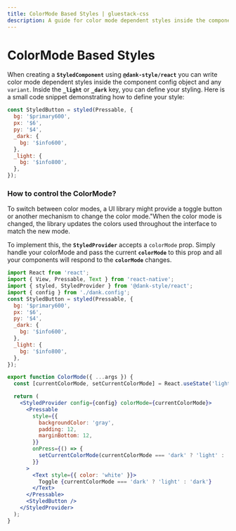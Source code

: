 ```yaml
---
title: ColorMode Based Styles | gluestack-css
description: A guide for color mode dependent styles inside the component config. Inside the **`_light`** or **`_dark`** key, you can define your styling.
---
```



<Meta title="api/ColorMode Based Styles" />


# ColorMode Based Styles

When creating a **`StyledComponent`** using **`@dank-style/react`** you can write color mode dependent styles inside the component config object and any `variant`. Inside the **`_light`** or **`_dark`** key, you can define your styling. Here is a small code snippet demonstrating how to define your style:

```jsx
const StyledButton = styled(Pressable, {
  bg: '$primary600',
  px: '$6',
  py: '$4',
  _dark: {
    bg: '$info600',
  },
  _light: {
    bg: '$info800',
  },
});
```

### How to control the ColorMode?

To switch between color modes, a UI library might provide a toggle button or another mechanism to change the color mode."When the color mode is changed, the library updates the colors used throughout the interface to match the new mode.

To implement this, the **`StyledProvider`** accepts a `colorMode` prop. Simply handle your colorMode and pass the current **`colorMode`** to this prop and all your components will respond to the **`colorMode`** changes.

```jsx
import React from 'react';
import { View, Pressable, Text } from 'react-native';
import { styled, StyledProvider } from '@dank-style/react';
import { config } from './dank.config';
const StyledButton = styled(Pressable, {
  bg: '$primary600',
  px: '$6',
  py: '$4',
  _dark: {
    bg: '$info600',
  },
  _light: {
    bg: '$info800',
  },
});

export function ColorMode({ ...args }) {
  const [currentColorMode, setCurrentColorMode] = React.useState('light');

  return (
    <StyledProvider config={config} colorMode={currentColorMode}>
      <Pressable
        style={{
          backgroundColor: 'gray',
          padding: 12,
          marginBottom: 12,
        }}
        onPress={() => {
          setCurrentColorMode(currentColorMode === 'dark' ? 'light' : 'dark');
        }}
      >
        <Text style={{ color: 'white' }}>
          Toggle {currentColorMode === 'dark' ? 'light' : 'dark'}
        </Text>
      </Pressable>
      <StyledButton />
    </StyledProvider>
  );
}
```
